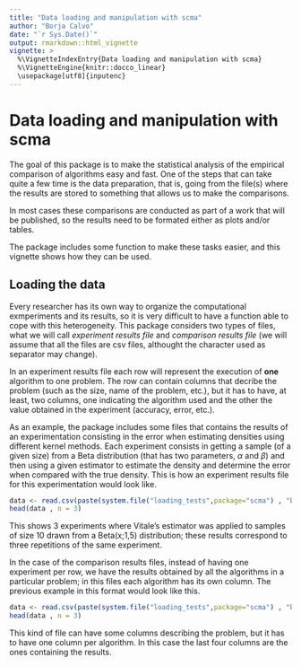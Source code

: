 ```yaml
---
title: "Data loading and manipulation with scma"
author: "Borja Calvo"
date: "`r Sys.Date()`"
output: rmarkdown::html_vignette
vignette: >
  %\VignetteIndexEntry{Data loading and manipulation with scma}
  %\VignetteEngine{knitr::docco_linear}
  \usepackage[utf8]{inputenc}
---
```

# Data loading and manipulation with scma

The goal of this package is to make the statistical analysis of the empirical comparison of algorithms easy and fast. One of the steps that can take quite a few time is the data preparation, that is, going from the file(s) where the results are stored to something that allows us to make the comparisons.

In most cases these comparisons are conducted as part of a work that will be published, so the results need to be formated either as plots and/or tables. 

The package includes some function to make these tasks easier, and this vignette shows how they can be used.

## Loading the data

Every researcher has its own way to organize the computational exmperiments and its results, so it is very difficult to have a function able to cope with this heterogeneity. This package considers two types of files, what we will call _experiment results file_ and _comparison results file_ (we will assume that all the files are csv files, althought the character used as separator may change).

In an experiment results file each row will represent the execution of **one** algorithm to one problem. The row can contain columns that decribe the problem (such as the size, name of the problem, etc.), but it has to have, at least, two columns, one indicating the algorithm used and the other the value obtained in the experiment (accuracy, error, etc.). 

As an example, the package includes some files that contains the results of an experimentation consisting in the error when estimating densities using different kernel methods. Each experiment consists in getting a sample (of a given size) from a Beta distribution (that has two parameters, $\alpha$ and $\beta$) and then using a given estimator to estimate the density and determine the error when compared with the true density. This is how an experiment results file for this experimentation would look like.

```r
data <- read.csv(paste(system.file("loading_tests",package="scma") , "beta_complete_experiment.out" , sep="/"))
head(data , n = 3)
```

This shows 3 experiments where Vitale's estimator was applied to samples of size 10 drawn from a Beta(x;1,5) distribution; these results correspond to three repetitions of the same experiment. 

In the case of the comparison results files, instead of having one experiment per row, we have the results obtained by all the algorithms in a particular problem; in this files each algorithm has its own column. The previous example in this format would look like this.

```r
data <- read.csv(paste(system.file("loading_tests",package="scma") , "beta_complete_comparison.out" , sep="/"))
head(data , n = 3)
```

This kind of file can have some columns describing the problem, but it has to have one column per algorithm. In this case the last four columns are the ones containing the results.



